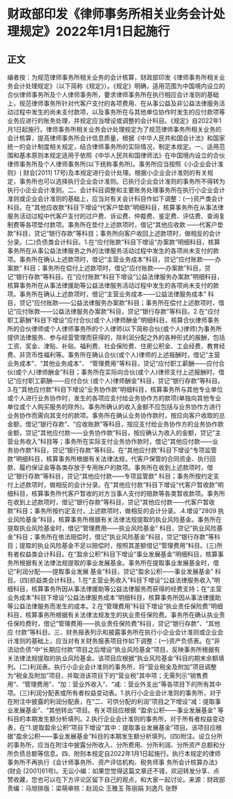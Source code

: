 # 财政部印发《律师事务所相关业务会计处理规定》2022年1月1日起施行
## 正文
编者按：为规范律师事务所相关业务的会计核算，财政部印发《律师事务所相关业务会计处理规定》（以下简称《规定》）。《规定》明确，适用范围为中国境内设立的合伙律师事务所及个人律师事务所，要求律师事务所在执行相应会计准则的基础上，规范律师事务所针对代客户支付的各项费用、在从事公益及非公益法律服务活动过程中发生的尚未支付款项，以及事务所在与其他单位协作时发生的应付款项等业务应进行的账务处理，并规定应当增设或调整的会计科目。《规定》自2022年1月1日起施行。律师事务所相关业务会计处理规定为了规范律师事务所相关业务的会计核算，提高律师事务所会计信息质量，根据《中华人民共和国会计法》和国家统一的会计制度相关规定，结合律师事务所的实际情况，制定本规定。一、适用范围和基本原则本规定适用于依照《中华人民共和国律师法》在中国境内设立的合伙律师事务所及个人律师事务所(以下统称事务所)。事务所应当按照《小企业会计准则》( 财会[2011] 17号)及本规定进行会计处理。根据小企业会计准则的有关规定，事务所也可以选择执行企业会计准则。已执行企业会计准则的事务所不得转为执行小企业会计准则。二、会计科目调整和主要账务处理事务所在执行小企业会计准则或企业会计准则的基础上，应当对有关会计科目作如下调整：(一)资产类会计科目。在“其他应收款”科目下增设“代客户垫款”明细科目，核算事务所在从事法律服务活动过程中代客户支付的过户费、诉讼费、仲裁费、鉴定费、评估费、查询复制费等各项垫付款项。事务所在垫付上述款项时，借记“其他应收款 ——代客户垫款”科目，贷记“银行存款”等科目；事务所向客户收回上述款项时，做相反的会计分录。(二)负债类会计科目。1.在“应付账款”科目下增设“办案款”明细科目，核算事务所在从事公益法律服务之外的法律服务活动过程中发生的各项尚未支付的款项。事务所在确认上述款项时，借记“主营业务成本”科目，贷记“应付账款——办案款” 科目；事务所在偿付上述款项时，借记“应付账款——办案款”科目，贷记“银行存款”等科目。在“应付账款”科目下增设“公益法律服务办案款”明细科目，核算事务所在从事法律援助等公益法律服务活动过程中发生的各项尚未支付的款项。事务所在确认上述款项时，借记“主营业务成本——公益法律服务成本” 科目，贷记“应付账款——公益法律服务办案款”科目；事务所在偿付上述款项时，借记“应付账款——公益法律服务办案款”科目，贷记“银行存款”等科目。2.在“应付职工薪酬”科目下增设“应付合伙(或个人)律师酬金”明细科目，核算合伙律师事务所的合伙律师或个人律师事务所的个人律师(以下简称合伙(或个人)律师)为事务所提供法律服务、参与经营管理而获得的，除利润分配之外的各种形式的报酬，包括工资、奖金、津贴、补贴、福利费、社会保险费、住房公积金、工会经费、教育经费、非货币性福利等。事务所在确认合伙(或个人)律师的上述报酬时，借记“主营业务成本”、“其他业务成本”、 “管理费用”等科目，贷记“应付职工薪酬——应付合伙(或个人)律师酬金”科目；事务所在实际向合伙(或个人)律师支付上述报酬时，借记“应付职工薪酬——应付合伙 (或个人)律师酬金”科目，贷记“银行存款”等科目。3.在“其他应付款”科目下增设“业务协作款”明细科目，核算事务所与其他专业单位或个人进行业务协作时，发生的各项应支付给业务协作方的款项(单独向其他专业单位或个人购买服务的除外)。事务所确认的收入金额不应包括与业务协作方进行业务协作而需向其支付的款项。事务所在确认业务协作款时，按应向客户收取的总金额，借记“银行存款”、“应收账款”等科目，按应支付给业务协作方的业务协作款金额，贷记“其他应付款——业务协作款”科目，按应确认为收入的金额，贷记“主营业务收入”科目等；事务所在实际支付业务协作款时，借记“其他应付款——业 务协作款”科目，贷记“银行存款”等科目。在“其他应付款”科目下增设“专项监管款”明细科目，核算事务所根据有关法律法规，代客户保管的合同资金、执行回款、履约保证金等各类存放于专用账户的款项。事务所在收到上述款项时，借记“银行存款”等科目，贷记“其他应付款——专项监管款” 科目；事务所按约定支付上述款项时，做相反的会计分录。在“其他应付款”科目下增设“代客户暂收款”明细科目，核算事务所代客户暂收的对方当事人支付的赔款等各类暂收款项。事务所在收到上述款项时，借记“银行存款”等科目，贷记“其他应付款——代客户暂收款”科目；事务所按约定支付，上述款项时，做相反的会计分录。.4.增设“2809 执业风险基金”科目，核算事务所根据有关法律法规提取的执业风险基金。事务所在提取执业风险基金时，借记“管理费用——执业风险基金” 科目，贷记“执业风险基金”科目；事务所在依法赔偿时，借记“执业风险基金”科目，贷记“银行存款”等科目；提取的执业风险基金不足以赔偿时，按照其差额借记“管理费用”科目。(三)所有者权益类会计科目。在“盈余公积”科目下增设“事业发展基金”明细科目，核算事务所根据有关法律法规提取的事业发展基金。事务所在提取事业发展基金时，借记“利润分配——提取事业发展 基金”科目，贷记“盈余公积——事业发展基金” 科目。(四)损益类会计科目。1.在“主营业务收入”科目下增设“公益法律服务收入”明细科目，核算事务所因从事法律援助等公益法律服务而获得的经费支持；在“主营业务成本”科目下增设“公益法律服务成本”明细科目，核算事务所因从事法律援助等公益法律服务而发生的成本。2.在“管理费用”科目下增设“执业责任保险费”明细科目，核算事务所根据有关法律法规发生的执业责任保险费。事务所在确认执业责任保险费时，借记“管理费用——执业责任保险费”科目，贷记“银行存款”、“其他应 付款”等科目。三、财务报表列示和披露事务所在执行小企业会计准则或企业会计准则的基础上，应当对有关财务报表项目作如下调整：(一)资产负债表。在“非流动负债”中“长期应付款”项目之后增设“执业风险基金”项目，反映事务所根据有关法律法规提取的执业风险基金。该项目应根据“执业风险基金”科目的期末余额填列。(二)利润表。执行小企业会计准则的事务所，将“营业税金及附加”项目调整为“税金及附加”项目，并取消该项目下的“营业税”其中项；无需列示“销售费用”、“管理费用”、“加：营业外收入”、“减:：营业外支出”等各项目下的所有其中项。(三)利润分配表或所有者权益变动表。1.执行小企业会计准则的事务所，对于在附注中披露的利润分配表，在“二、可供分配的利润”项目之下增设“减：提取事业发展基金”、“其他转出”项目。有关项目应根据 “盈余公积——事业发展基金” 等科目的本期发生额分析填列。2.执行企业会计准则的事务所，对于所有者权益变动表，在“1.提取盈余公积”项目下增设“其中：提取事业发展基金”项目。该项目应根据“盈余公积——事业发展基金”科目的本期发生额分析填列。(四)附注。设立分所的事务所，应当在附注中披露分所收入、分所费用、分所利润、分所资产总额和分所负债总额等信息。四、附则本规定自2022年1月1日起施行。执行本规定的律师事务所不再执行《会计师事务所、资产评估机构、税务师事 务所会计核算办法》(财会 [2001]61号)。无讼小编：如果您觉得这篇文章还不错，欢迎转发分享、点赞收藏，您也可以在下方评论区留下自己的观点，和大家一起讨论。来源：财政部责编：马旭排版：梁萌审核：赵润众 王雅玉 陈丽娟 刘逸凡 张野